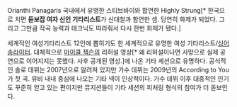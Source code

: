 Orianthi Panagaris
{{{#!html
<iframe width="640" height="360" src="//www.youtube-nocookie.com/embed/G7b-_YcACuQ?rel=0" frameborder="0" allowfullscreen></iframe>
}}}
국내에서 유명한 스티브바이와 합연한 Highly Strung[* 한국으로 치면 '''듣보잡 여자 신인 기타리스트'''가 신대철과 합연한 셈. 당연히 화제가 되었다. 그리고 그만큼 작곡 능력과 테크닉도 따라줘서 다시 한번 화제가 됐다.]


세계적인 여성기타리스트 12인에 뽑히기도 한 세계적으로 유명한 여성 기타리스트/[[싱어송라이터]].
대체적으로 [[마이클 잭슨]]의 리허설 영상[* 왜 리허설이나면 사망으로 실제 공연으로 이어지지는 못했다. 사후 공개된 영상.]에 나온 기타 세션으로 유명하다.
공식적인 솔로 데뷔는 2007년으로 알려져 있지만 가수 데뷔는 2009년의 According to You가 첫 곡. 뮤비 내내 중심에 나오는 기타 넥이 인상적이다.
가수 데뷔 이후 대중적인 인기도 꾸준히 얻고 있는 편이지만 뮤지션들이 기타 세션의 피처링 형식의 참여가 더 돋보인다.


